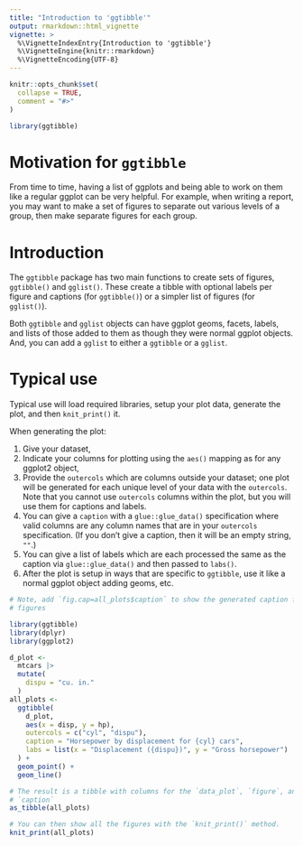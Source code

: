 ---
title: "Introduction to 'ggtibble'"
output: rmarkdown::html_vignette
vignette: >
  %\VignetteIndexEntry{Introduction to 'ggtibble'}
  %\VignetteEngine{knitr::rmarkdown}
  %\VignetteEncoding{UTF-8}
---

```{r, include = FALSE}
knitr::opts_chunk$set(
  collapse = TRUE,
  comment = "#>"
)
```

```{r setup}
library(ggtibble)
```

# Motivation for `ggtibble`

From time to time, having a list of ggplots and being able to work on them like
a regular ggplot can be very helpful.  For example, when writing a report, you
may want to make a set of figures to separate out various levels of a group,
then make separate figures for each group.

# Introduction

The `ggtibble` package has two main functions to create sets of figures,
`ggtibble()` and `gglist()`.  These create a tibble with optional labels per
figure and captions (for `ggtibble()`) or a simpler list of figures (for
`gglist()`).

Both `ggtibble` and `gglist` objects can have ggplot geoms, facets, labels, and
lists of those added to them as though they were normal ggplot objects.  And,
you can add a `gglist` to either a `ggtibble` or a `gglist`.

# Typical use

Typical use will load required libraries, setup your plot data, generate the
plot, and then `knit_print()` it.

When generating the plot:

1. Give your dataset,
2. Indicate your columns for plotting using the `aes()` mapping as for any ggplot2 object,
3. Provide the `outercols` which are columns outside your dataset; one plot will
   be generated for each unique level of your data with the `outercols`.  Note
   that you cannot use `outercols` columns within the plot, but you will use
   them for captions and labels.
4. You can give a `caption` with a `glue::glue_data()` specification where valid
   columns are any column names that are in your `outercols` specification.  (If
   you don't give a caption, then it will be an empty string, `""`.)
5. You can give a list of labels which are each processed the same as the
   caption via `glue::glue_data()` and then passed to `labs()`.
6. After the plot is setup in ways that are specific to `ggtibble`, use it like
   a normal ggplot object adding geoms, etc.

```{r typical, fig.cap=all_plots$caption}
# Note, add `fig.cap=all_plots$caption` to show the generated caption for the
# figures

library(ggtibble)
library(dplyr)
library(ggplot2)

d_plot <-
  mtcars |>
  mutate(
    dispu = "cu. in."
  )
all_plots <-
  ggtibble(
    d_plot,
    aes(x = disp, y = hp),
    outercols = c("cyl", "dispu"),
    caption = "Horsepower by displacement for {cyl} cars",
    labs = list(x = "Displacement ({dispu})", y = "Gross horsepower")
  ) +
  geom_point() +
  geom_line()

# The result is a tibble with columns for the `data_plot`, `figure`, and
# `caption`
as_tibble(all_plots)

# You can then show all the figures with the `knit_print()` method.
knit_print(all_plots)
```
